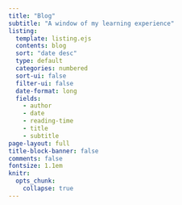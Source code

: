 ```yaml
---
title: "Blog"
subtitle: "A window of my learning experience"
listing:
  template: listing.ejs
  contents: blog
  sort: "date desc"
  type: default
  categories: numbered
  sort-ui: false
  filter-ui: false
  date-format: long
  fields: 
    - author
    - date
    - reading-time
    - title
    - subtitle
page-layout: full
title-block-banner: false
comments: false
fontsize: 1.1em
knitr: 
  opts_chunk:
    collapse: true
---
```





